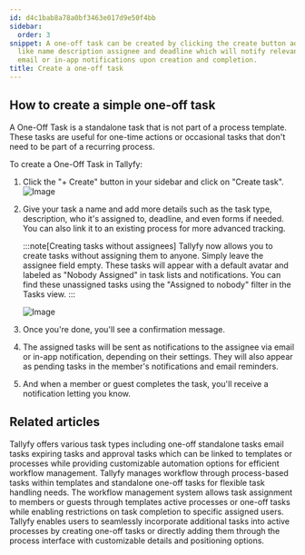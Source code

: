 ```yaml
---
id: d4c1bab8a78a0bf3463e017d9e50f4bb
sidebar:
  order: 3
snippet: A one-off task can be created by clicking the create button adding task details
  like name description assignee and deadline which will notify relevant members through
  email or in-app notifications upon creation and completion.
title: Create a one-off task
---
```


## How to create a simple one-off task

A One-Off Task is a standalone task that is not part of a process template. These tasks are useful for one-time actions or occasional tasks that don't need to be part of a recurring process.

To create a One-Off Task in Tallyfy:

1. Click the "+ Create" button in your sidebar and click on "Create task".
   ![Image](https://screenshots.tallyfy.com/tallyfy%2Fpro%2Fdesktop-light-show-create-task-from-button.png)

2. Give your task a name and add more details such as the task type, description, who it's assigned to, deadline, and even forms if needed. You can also link it to an existing process for more advanced tracking.

   :::note[Creating tasks without assignees]
   Tallyfy now allows you to create tasks without assigning them to anyone. Simply leave the assignee field empty. These tasks will appear with a default avatar and labeled as "Nobody Assigned" in task lists and notifications. You can find these unassigned tasks using the "Assigned to nobody" filter in the Tasks view.
   :::

   ![Image](https://screenshots.tallyfy.com/tallyfy%2Fpro%2Fdesktop-light-step3.png)

3. Once you're done, you'll see a confirmation message.
4. The assigned tasks will be sent as notifications to the assignee via email or in-app notification, depending on their settings. They will also appear as pending tasks in the member's notifications and email reminders.
5. And when a member or guest completes the task, you'll receive a notification letting you know.


## Related articles
<CardGrid>
<LinkTitleCard header="<b>Tasks > Step types</b>" href="/products/pro/tracking-and-tasks/tasks/what-types-of-tasks-can-i-create-with-tallyfy/" > Tallyfy offers various task types including one-off standalone tasks email tasks expiring tasks and approval tasks which can be linked to templates or processes while providing customizable automation options for efficient workflow management. </LinkTitleCard>
<LinkTitleCard header="<b>Tracking And Tasks > More about tasks</b>" href="/products/pro/tracking-and-tasks/tasks/" > Tallyfy manages workflow through process-based tasks within templates and standalone one-off tasks for flexible task handling needs. </LinkTitleCard>
<LinkTitleCard header="<b>Edit Task > Assign members or guests after launching</b>" href="/products/pro/tracking-and-tasks/tasks/edit-task/how-can-i-assign-members-to-tasks-in-tallyfy/" > The workflow management system allows task assignment to members or guests through templates active processes or one-off tasks while enabling restrictions on task completion to specific assigned users. </LinkTitleCard>
<LinkTitleCard header="<b>Edit Processes > Add tasks to active processes</b>" href="/products/pro/tracking-and-tasks/processes/edit-processes/how-can-i-add-tasks-to-active-processes-on-tallyfy/" > Tallyfy enables users to seamlessly incorporate additional tasks into active processes by creating one-off tasks or directly adding them through the process interface with customizable details and positioning options. </LinkTitleCard>
</CardGrid>